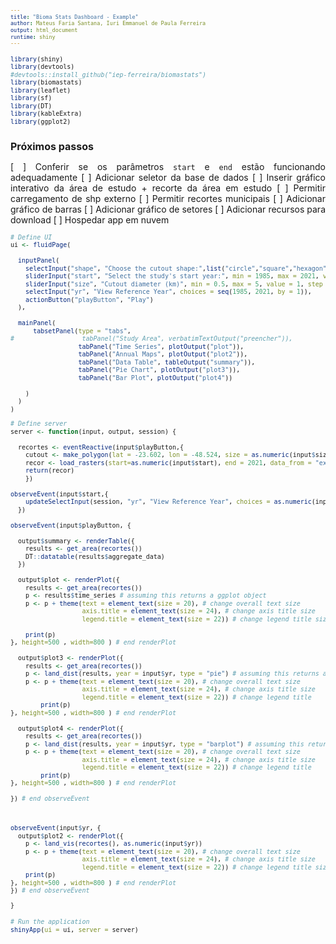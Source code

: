 ```yaml
---
title: "Bioma Stats Dashboard - Example"
author: Mateus Faria Santana, Iuri Emmanuel de Paula Ferreira
output: html_document
runtime: shiny
---
```



<style type="text/css">

body{ /* Normal  */
font-size: 14px;
}
td {  /* Table  */
font-size: 12px;
}
h1.title {
font-size: 22px;
}
h1 { /* Header 1 */
font-size: 16px;
}
h2 { /* Header 2 */
font-size: 16px;
}
h3 { /* Header 3 */
font-size: 16px;
font-family: "Times New Roman", Times, serif;
}
code.r{ /* Code block */
font-size: 10px;
}
pre { /* Code block - determines code spacing between lines */
font-size: 10px;
}
</style>


<div style="text-align: justify"> 


```r
library(shiny)
library(devtools)
#devtools::install_github("iep-ferreira/biomastats")
library(biomastats)
library(leaflet)
library(sf)
library(DT)
library(kableExtra)
library(ggplot2)
```

## Próximos passos

  [ ] Conferir se os parâmetros `start` e `end` estão funcionando adequadamente
  [ ] Adicionar seletor da base de dados
  [ ] Inserir gráfico interativo da área de estudo + recorte da área em estudo
  [ ] Permitir carregamento de shp externo
  [ ] Permitir recortes municipais
  [ ] Adicionar gráfico de barras
  [ ] Adicionar gráfico de setores
  [ ] Adicionar recursos para download
  [ ] Hospedar app em nuvem
 

```r
# Define UI
ui <- fluidPage(
  
  inputPanel(
    selectInput("shape", "Choose the cutout shape:",list("circle","square","hexagon")), 
    sliderInput("start", "Select the study's start year:", min = 1985, max = 2021, value = 1985, step = 1),
    sliderInput("size", "Cutout diameter (km)", min = 0.5, max = 5, value = 1, step = 0.1),
    selectInput("yr", "View Reference Year", choices = seq(1985, 2021, by = 1)),
    actionButton("playButton", "Play")
  ),
    
  mainPanel(
      tabsetPanel(type = "tabs",
#                  tabPanel("Study Area", verbatimTextOutput("preencher")), 
                  tabPanel("Time Series", plotOutput("plot")),
                  tabPanel("Annual Maps", plotOutput("plot2")),
                  tabPanel("Data Table", tableOutput("summary")),
                  tabPanel("Pie Chart", plotOutput("plot3")),
                  tabPanel("Bar Plot", plotOutput("plot4"))
                
    )
  )
)

# Define server 
server <- function(input, output, session) {
  
  recortes <- eventReactive(input$playButton,{
    cutout <- make_polygon(lat = -23.602, lon = -48.524, size = as.numeric(input$size), shape = input$shape)
    recor <- load_rasters(start=as.numeric(input$start), end = 2021, data_from = "example")
    return(recor)
    })
  
observeEvent(input$start,{
    updateSelectInput(session, "yr", "View Reference Year", choices = as.numeric(input$start):2021)
  })  
  
observeEvent(input$playButton, {
  
  output$summary <- renderTable({
    results <- get_area(recortes())
    DT::datatable(results$aggregate_data)
  })
  
  output$plot <- renderPlot({
    results <- get_area(recortes())
    p <- results$time_series # assuming this returns a ggplot object
    p <- p + theme(text = element_text(size = 20), # change overall text size
                   axis.title = element_text(size = 24), # change axis title size
                   legend.title = element_text(size = 22)) # change legend title size
    
    print(p)
}, height=500 , width=800 ) # end renderPlot
  
  output$plot3 <- renderPlot({
    results <- get_area(recortes())
    p <- land_dist(results, year = input$yr, type = "pie") # assuming this returns a ggplot object
    p <- p + theme(text = element_text(size = 20), # change overall text size
                   axis.title = element_text(size = 24), # change axis title size
                   legend.title = element_text(size = 22)) # change legend title
        print(p)
}, height=500 , width=800 ) # end renderPlot
  
  output$plot4 <- renderPlot({
    results <- get_area(recortes())
    p <- land_dist(results, year = input$yr, type = "barplot") # assuming this returns a ggplot object
    p <- p + theme(text = element_text(size = 20), # change overall text size
                   axis.title = element_text(size = 24), # change axis title size
                   legend.title = element_text(size = 22)) # change legend title
        print(p)
}, height=500 , width=800 ) # end renderPlot
  
}) # end observeEvent  

  

observeEvent(input$yr, {
  output$plot2 <- renderPlot({
    p <- land_vis(recortes(), as.numeric(input$yr))
    p <- p + theme(text = element_text(size = 20), # change overall text size
                   axis.title = element_text(size = 24), # change axis title size
                   legend.title = element_text(size = 22)) # change legend title size
    print(p)
}, height=500 , width=800 ) # end renderPlot
}) # end observeEvent  

}
```


```r
# Run the application 
shinyApp(ui = ui, server = server)
```
```r

```

</div>